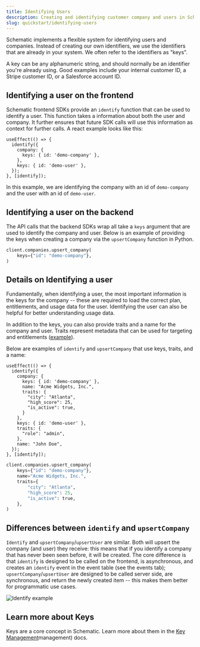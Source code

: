 ```yaml
---
title: Identifying Users
description: Creating and identifying customer company and users in Schematic
slug: quickstart/identifying-users
---
```


Schematic implements a flexible system for identifying users and companies. Instead of creating our own identifiers, we use the identifiers that are already in your system. We often refer to the identifiers as "keys".

A key can be any alphanumeric string, and should normally be an identifier you're already using. Good examples include your internal customer ID, a Stripe customer ID, or a Salesforce account ID. 

## Identifying a user on the frontend

Schematic frontend SDKs provide an `identify` function that can be used to identify a user. This function takes a information about both the user and company. It further ensures that future SDK calls will use this information as context for further calls. A react example looks like this:

```
useEffect(() => {
  identify({
    company: {
      keys: { id: 'demo-company' },
    },
    keys: { id: 'demo-user' },
  });
}, [identify]);
```

In this example, we are identifying the company with an id of `demo-company` and the user with an id of `demo-user`.

## Identifying a user on the backend

The API calls that the backend SDKs wrap all take a `keys` argument that are used to identify the company and user. Below is an example of providing the keys when creating a company via the `upsertCompany` function in Python.

```python
client.companies.upsert_company(
    keys={"id": "demo-company"},
)
```

## Details on Identifying a user

Fundamentally, when identifying a user, the most important information is the keys for the company -- these are required to load the correct plan, entitlements, and usage data for the user. Identifying the user can also be helpful for better understanding usage data. 

In addition to the keys, you can also provide traits and a name for the company and user. Traits represent metadata that can be used for targeting and entitlements ([example](/playbooks/metering#trait-based-vs-event-based-features)). 

Below are examples of `identify` and `upsertCompany` that use keys, traits, and a name:

```
useEffect(() => {
  identify({
    company: {
      keys: { id: 'demo-company' },
      name: "Acme Widgets, Inc.",
      traits: {
        "city": "Atlanta",
        "high_score": 25,
        "is_active": true,
      }
    },
    keys: { id: 'demo-user' },
    traits: {
      "role": "admin",
    },
    name: "John Doe",
  });
}, [identify]);
```

```python
client.companies.upsert_company(
    keys={"id": "demo-company"},
    name="Acme Widgets, Inc.",
    traits={
        "city": "Atlanta",
        "high_score": 25,
        "is_active": true,
    },
)
```

## Differences between `identify` and `upsertCompany`

`Identify` and `upsertCompany`/`upsertUser` are similar. Both will upsert the company (and user) they receive: this means that if you identify a company that has never been seen before, it will be created. The core difference is that `identify` is designed to be called on the frontend, is asynchronous, and creates an `identify` event in the event table (see the events tab); `upsertCompany`/`upsertUser` are designed to be called server side, are synchronous, and return the newly created item -- this makes them better for programmatic use cases.

![Identify example](../../assets/images/developer_resources/developer-resources-identify-1.png)

## Learn more about Keys

Keys are a core concept in Schematic. Learn more about them in the [Key Management](/developer_resources/key)management) docs. 
